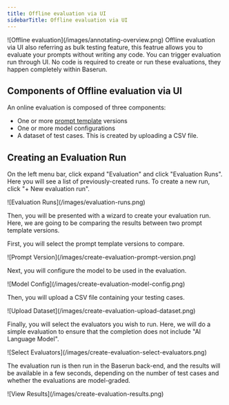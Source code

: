 ```yaml
---
title: Offline evaluation via UI
sidebarTitle: Offline evaluation via UI
---
```


<Frame>![Offline evaluation](/images/annotating-overview.png)</Frame>
Offline evaluation via UI also referring as bulk testing feature, this featrue allows
you to evaluate your prompts without writing any code. You can trigger evaluation
run through UI. No code is required to create or run these evaluations, they happen
completely within Baserun.

## Components of Offline evaluation via UI

An online evaluation is composed of three components:

- One or more [prompt template](/templates/overview) versions
- One or more model configurations
- A dataset of test cases. This is created by uploading a CSV file.

## Creating an Evaluation Run

On the left menu bar, click expand "Evaluation" and click "Evaluation Runs". Here you will see a list of previously-created runs. To create a new run, click "+ New evaluation run".

<Frame>![Evaluation Runs](/images/evaluation-runs.png)</Frame>

Then, you will be presented with a wizard to create your evaluation run. Here, we are going to be comparing the results between two prompt template versions.

First, you will select the prompt template versions to compare.

<Frame>![Prompt Version](/images/create-evaluation-prompt-version.png)</Frame>

Next, you will configure the model to be used in the evaluation.

<Frame>![Model Config](/images/create-evaluation-model-config.png)</Frame>

Then, you will upload a CSV file containing your testing cases.

<Frame>![Upload Dataset](/images/create-evaluation-upload-dataset.png)</Frame>

Finally, you will select the evaluators you wish to run. Here, we will do a simple evaluation to ensure that the completion does not include "AI Language Model".

<Frame>
  ![Select Evaluators](/images/create-evaluation-select-evaluators.png)
</Frame>

The evaluation run is then run in the Baserun back-end, and the results will be available in a few seconds, depending on the number of test cases and whether the evaluations are model-graded.

<Frame>![View Results](/images/create-evaluation-results.png)</Frame>
